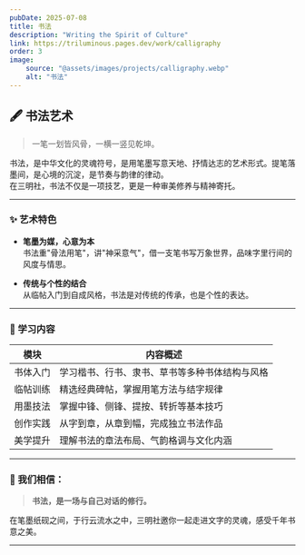 ```yaml
---
pubDate: 2025-07-08
title: 书法
description: "Writing the Spirit of Culture"
link: https://triluminous.pages.dev/work/calligraphy
order: 3
image:
    source: "@assets/images/projects/calligraphy.webp"
    alt: "书法"
---
```


## 🖋️ 书法艺术

> 一笔一划皆风骨，一横一竖见乾坤。

书法，是中华文化的灵魂符号，是用笔墨写意天地、抒情达志的艺术形式。提笔落墨间，是心境的沉淀，是节奏与韵律的律动。  
在三明社，书法不仅是一项技艺，更是一种审美修养与精神寄托。

---

### ✨ 艺术特色

- **笔墨为媒，心意为本**  
  书法重"骨法用笔"，讲"神采意气"，借一支笔书写万象世界，品味字里行间的风度与情思。

- **传统与个性的结合**  
  从临帖入门到自成风格，书法是对传统的传承，也是个性的表达。

---

### 📜 学习内容

| 模块 | 内容概述 |
|------|----------|
| 书体入门 | 学习楷书、行书、隶书、草书等多种书体结构与风格 |
| 临帖训练 | 精选经典碑帖，掌握用笔方法与结字规律 |
| 用墨技法 | 掌握中锋、侧锋、提按、转折等基本技巧 |
| 创作实践 | 从字到章，从章到幅，完成独立书法作品 |
| 美学提升 | 理解书法的章法布局、气韵格调与文化内涵 |

---

### 📖 我们相信：

> **书法，是一场与自己对话的修行。**

在笔墨纸砚之间，于行云流水之中，三明社邀你一起走进文字的灵魂，感受千年书意之美。

---
